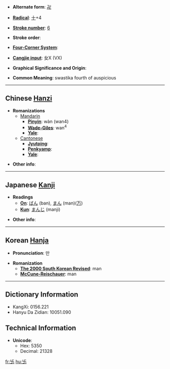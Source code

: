 * '''Alternate form''': [[卍]]

* '''[[Wiktionary:Chinese radical index| Radical]]''': [[Wiktionary:Chinese radical index 十|十]]+4

* '''[[Wiktionary:Chinese total strokes index|Stroke number]]''': [[Wiktionary:Chinese total strokes index 6|6]]

* '''Stroke order''': 

* '''[[Wiktionary:Chinese four corner index|Four-Corner System]]''': 

* '''[[Wiktionary:Chinese Cangjie index|Cangjie input]]''': 女X (VX)

* '''Graphical Significance and Origin''': 

* '''Common Meaning''': swastika fourth of auspicious

----

== Chinese [[Hanzi]] ==

* '''Romanizations'''
** [[Mandarin]]
*** '''[[Pinyin]]''': wàn (wan4)
*** '''[[Wade-Giles]]''': wan<sup>4</sup>
*** '''[[Yale]]''': 
**[[Cantonese]]
***'''[[Jyutping]]''':
***'''[[Penkyamp]]''': 
***'''[[Yale]]''': 

* '''Other info''': 

----

== Japanese [[Kanji]] ==

* '''Readings'''
** '''[[On]]''': [[ばん]] (ban), [[まん]] (man)([[万]])
** '''[[Kun]]''': [[まんじ]] (manji)

* '''Other info''':  

----

== Korean [[Hanja]] ==

* '''Pronunciation''': 만

* '''Romanization'''
** '''[[The 2000 South Korean Revised Romanization|The 2000 South Korean Revised]]''': man
** '''[[McCune-Reischauer]]''': man

----

== Dictionary Information ==

* KangXi: 0156.221
* Hanyu Da Zidian: 10051.090

== Technical Information ==

* '''Unicode''':
** Hex: 5350
** Decimal: 21328

[[fr:卐]]
[[hu:卐]]